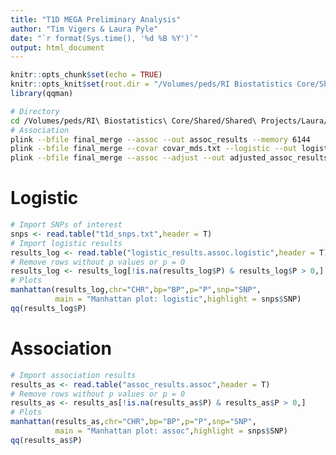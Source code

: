```yaml
---
title: "T1D MEGA Preliminary Analysis"
author: "Tim Vigers & Laura Pyle"
date: "`r format(Sys.time(), '%d %B %Y')`"
output: html_document
---
```


```r
knitr::opts_chunk$set(echo = TRUE)
knitr::opts_knit$set(root.dir = "/Volumes/peds/RI Biostatistics Core/Shared/Shared Projects/Laura/BDC/Projects/Kimber Simmons/GWAS/Data_Cleaned/association")
library(qqman) 
```

```bash
# Directory
cd /Volumes/peds/RI\ Biostatistics\ Core/Shared/Shared\ Projects/Laura/BDC/Projects/Kimber\ Simmons/GWAS/Data_Cleaned/association
# Association
plink --bfile final_merge --assoc --out assoc_results --memory 6144
plink --bfile final_merge --covar covar_mds.txt --logistic --out logistic_results --memory 6144
plink --bfile final_merge --assoc --adjust --out adjusted_assoc_results
```

# Logistic

```r
# Import SNPs of interest
snps <- read.table("t1d_snps.txt",header = T)
# Import logistic results
results_log <- read.table("logistic_results.assoc.logistic",header = T)
# Remove rows without p values or p = 0
results_log <- results_log[!is.na(results_log$P) & results_log$P > 0,]
# Plots
manhattan(results_log,chr="CHR",bp="BP",p="P",snp="SNP", 
          main = "Manhattan plot: logistic",highlight = snps$SNP)
qq(results_log$P)
```

# Association

```r
# Import association results
results_as <- read.table("assoc_results.assoc",header = T)
# Remove rows without p values or p = 0
results_as <- results_as[!is.na(results_as$P) & results_as$P > 0,]
# Plots
manhattan(results_as,chr="CHR",bp="BP",p="P",snp="SNP", 
          main = "Manhattan plot: assoc",highlight = snps$SNP)
qq(results_as$P)
```